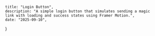     title: "Login Button",
    description: "A simple login button that simulates sending a magic link with loading and success states using Framer Motion.",
    date: "2025-09-10",
}


<LoginButtonPlayground />